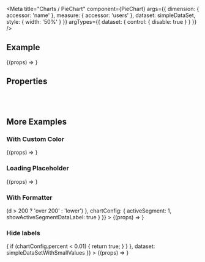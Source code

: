 
<Meta
  title="Charts /  PieChart"
  component={PieChart}
  args={{
    dimension: {
      accessor: 'name'
    },
    measure: {
      accessor: 'users'
    },
    dataset: simpleDataSet,
    style: { width: '50%' }
  }}
  argTypes={{
    dataset: {
      control: { disable: true }
    }
  }}
/>

<DocsHeader />

## Example

<Canvas>
  <Story name="Default">{(props) => <PieChart {...props} />}</Story>
</Canvas>

## Properties

<ArgsTable story="Default" />

<br />
<br />

## More Examples

### With Custom Color

<Canvas>
  <Story
    name="With Custom Color"
    args={{
      measure: {
        accessor: 'users',
        colors: ['#f00', 'green', 'var(--sapNegativeColor)']
      }
    }}
  >
    {(props) => <PieChart {...props} />}
  </Story>
</Canvas>

### Loading Placeholder

<Canvas>
  <Story name="Loading Placeholder">{(props) => <PieChart style={{ width: '50%' }} />}</Story>
</Canvas>

### With Formatter

<Canvas>
  <Story
    name="With Formatter"
    args={{
      measure: {
        accessor: 'users',
        formatter: (d) => (d > 200 ? 'over 200' : 'lower')
      },
      chartConfig: {
        activeSegment: 1,
        showActiveSegmentDataLabel: true
      }
    }}
  >
    {(props) => <PieChart {...props} />}
  </Story>
</Canvas>

### Hide labels

<Canvas>
  <Story
    name="Hide Labels"
    args={{
      measure: {
        accessor: 'users',
        hideDataLabel: (chartConfig) => {
          if (chartConfig.percent < 0.01) {
            return true;
          }
        }
      },
      dataset: simpleDataSetWithSmallValues
    }}
  >
    {(props) => <PieChart {...props} />}
  </Story>
</Canvas>

<Footer />
